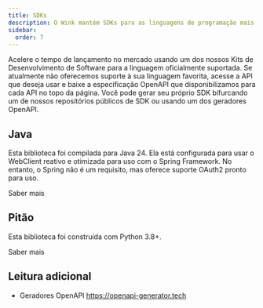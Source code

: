 ```yaml
---
title: SDKs
description: O Wink mantém SDKs para as linguagens de programação mais populares.
sidebar:
  order: 7
---
```


Acelere o tempo de lançamento no mercado usando um dos nossos Kits de Desenvolvimento de Software para a linguagem oficialmente suportada.
Se atualmente não oferecemos suporte à sua linguagem favorita, acesse a API que deseja usar e baixe a especificação OpenAPI que disponibilizamos para cada API no topo da página. Você pode gerar seu próprio SDK bifurcando um de nossos repositórios públicos de SDK ou usando um dos geradores OpenAPI.

## Java

Esta biblioteca foi compilada para Java 24. Ela está configurada para usar o WebClient reativo e otimizada para uso com o Spring Framework. No entanto, o Spring não é um requisito, mas oferece suporte OAuth2 pronto para uso.

<LinkButton href="https://github.com/wink-travel/wink-sdk-java" variant="secondary" icon="external">
  Saber mais
</LinkButton>


## Pitão

Esta biblioteca foi construída com Python 3.8+.

<LinkButton href="https://github.com/wink-travel/wink-sdk-python" variant="secondary" icon="external">
  Saber mais
</LinkButton>


## Leitura adicional

* Geradores OpenAPI https://openapi-generator.tech

